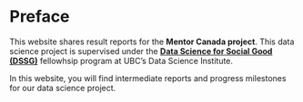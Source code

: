 # Preface {.unnumbered}

This website shares result reports for the **Mentor Canada project**. This data science project is supervised under the [**Data Science for Social Good (DSSG)**](https://dsi.ubc.ca/data-science-social-good/2025) fellowhsip program at UBC's Data Science Institute.

In this website, you will find intermediate reports and progress milestones for our data science project.